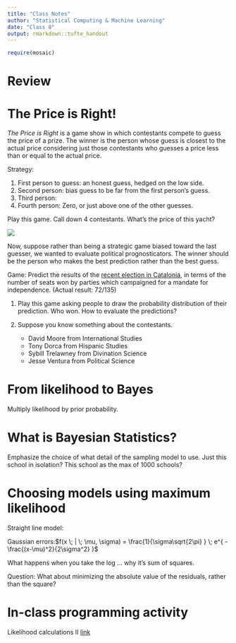 ```yaml
---
title: "Class Notes"
author: "Statistical Computing & Machine Learning"
date: "Class 8"
output: rmarkdown::tufte_handout
---
```


```r
require(mosaic)
```

# Review


# The Price is Right!

*The Price is Right* is a game show in which contestants compete to guess the price of a prize.  The winner is the person whose guess is closest to the actual price considering just those contestants who guesses a price less than or equal to the actual price.

Strategy:

1. First person to guess: an honest guess, hedged on the low side.
2. Second person: bias guess to be far from the first person's guess.
3. Third person: 
4. Fourth person: Zero, or just above one of the other guesses.

Play this game. Call down 4 contestants.  What's the price of this yacht?

![](yacht-04.jpg)

Now, suppose rather than being a strategic game biased toward the last guesser, we wanted to evaluate political prognosticators.  The winner should be the person who makes the best prediction rather than the best guess.

Game: Predict the results of the [recent election in Catalonia](http://www.bbc.com/news/world-europe-34372548), in terms of the number of seats won by parties which campaigned for a mandate for independence. (Actual result: 72/135)  

1. Play this game asking people to draw the probability distribution of their prediction.  Who won. How to evaluate the predictions?

2. Suppose you know something about the contestants.    
    * David Moore from International Studies
    * Tony Dorca from Hispanic Studies
    * Sybill Trelawney from Divination Science
    * Jesse Ventura from Political Science


# From likelihood to Bayes

Multiply likelihood by prior probability.

# What is Bayesian Statistics?

Emphasize the choice of what detail of the sampling model to use.  Just this school in isolation?  This school as the max of 1000 schools?



# Choosing models using maximum likelihood

Straight line model:

Gaussian errors:$f(x \; | \; \mu, \sigma) = \frac{1}{\sigma\sqrt{2\pi} } \; e^{ -\frac{(x-\mu)^2}{2\sigma^2} }$

What happens when you take the log ... why it's sum of squares.

Question: What about minimizing the absolute value of the residuals, rather than the square?

# In-class programming activity

Likelihood calculations II [link](../Daily-Programming/Day-8-Programming-Task.pdf)



